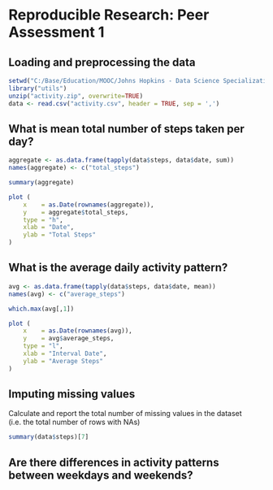 # Reproducible Research: Peer Assessment 1

## Loading and preprocessing the data

```r
setwd("C:/Base/Education/MOOC/Johns Hopkins - Data Science Specialization/Reproducible Research/RepData_PeerAssessment1");
library("utils")
unzip("activity.zip", overwrite=TRUE)
data <- read.csv("activity.csv", header = TRUE, sep = ',')
```


## What is mean total number of steps taken per day?

```r
aggregate <- as.data.frame(tapply(data$steps, data$date, sum))
names(aggregate) <- c("total_steps")
```

```r
summary(aggregate)

plot (
    x    = as.Date(rownames(aggregate)),
    y    = aggregate$total_steps,
    type = "h",
    xlab = "Date",
    ylab = "Total Steps"
)
```


## What is the average daily activity pattern?
```r
avg <- as.data.frame(tapply(data$steps, data$date, mean))
names(avg) <- c("average_steps")
```

```r
which.max(avg[,1])

plot (
    x    = as.Date(rownames(avg)),
    y    = avg$average_steps,
    type = "l",
    xlab = "Interval Date",
    ylab = "Average Steps"
)
```


## Imputing missing values

Calculate and report the total number of missing values in the dataset (i.e. the total number of rows with NAs)

```r
summary(data$steps)[7]
```




## Are there differences in activity patterns between weekdays and weekends?
